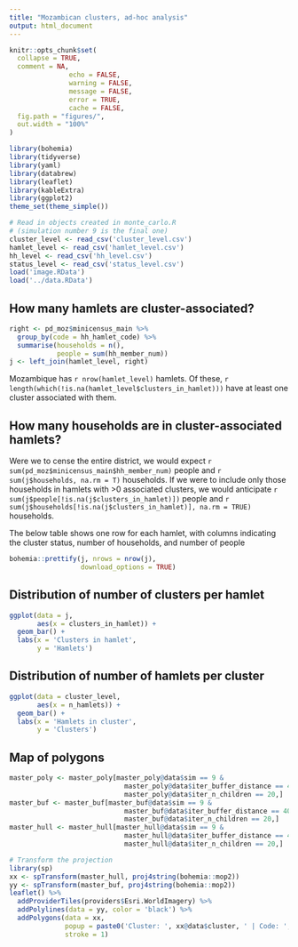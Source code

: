 ```yaml
---
title: "Mozambican clusters, ad-hoc analysis"
output: html_document
---
```


```r
knitr::opts_chunk$set(
  collapse = TRUE,
  comment = NA, 
               echo = FALSE, 
               warning = FALSE, 
               message = FALSE, 
               error = TRUE, 
               cache = FALSE,
  fig.path = "figures/",
  out.width = "100%"
)
```

```r
library(bohemia)
library(tidyverse)
library(yaml)
library(databrew)
library(leaflet)
library(kableExtra)
library(ggplot2)
theme_set(theme_simple())
```

```r
# Read in objects created in monte_carlo.R
# (simulation number 9 is the final one)
cluster_level <- read_csv('cluster_level.csv')
hamlet_level <- read_csv('hamlet_level.csv')
hh_level <- read_csv('hh_level.csv')
status_level <- read_csv('status_level.csv')
load('image.RData')
load('../data.RData')
```

## How many hamlets are cluster-associated?

```r
right <- pd_moz$minicensus_main %>%
  group_by(code = hh_hamlet_code) %>%
  summarise(households = n(),
            people = sum(hh_member_num))
j <- left_join(hamlet_level, right)
```

Mozambique has `r nrow(hamlet_level)` hamlets. Of these, `r length(which(!is.na(hamlet_level$clusters_in_hamlet)))` have at least one cluster associated with them. 

## How many households are in cluster-associated hamlets?

Were we to cense the entire district, we would expect `r sum(pd_moz$minicensus_main$hh_member_num)` people and `r sum(j$households, na.rm = T)` households. If we were to include only those households in hamlets with >0 associated clusters, we would anticipate `r sum(j$people[!is.na(j$clusters_in_hamlet)])` people and `r sum(j$households[!is.na(j$clusters_in_hamlet)], na.rm = TRUE)` households.

The below table shows one row for each hamlet, with columns indicating the cluster status, number of households, and number of people



```r
bohemia::prettify(j, nrows = nrow(j), 
                  download_options = TRUE)
```

## Distribution of number of clusters per hamlet

```r
ggplot(data = j,
       aes(x = clusters_in_hamlet)) +
  geom_bar() +
  labs(x = 'Clusters in hamlet',
       y = 'Hamlets')
```


## Distribution of number of hamlets per cluster

```r
ggplot(data = cluster_level,
       aes(x = n_hamlets)) +
  geom_bar() +
  labs(x = 'Hamlets in cluster',
       y = 'Clusters')
```

## Map of polygons

```r
master_poly <- master_poly[master_poly@data$sim == 9 &
                             master_poly@data$iter_buffer_distance == 400 &
                             master_poly@data$iter_n_children == 20,]
master_buf <- master_buf[master_buf@data$sim == 9 &
                             master_buf@data$iter_buffer_distance == 400 &
                             master_buf@data$iter_n_children == 20,]
master_hull <- master_hull[master_hull@data$sim == 9 &
                             master_hull@data$iter_buffer_distance == 400 &
                             master_hull@data$iter_n_children == 20,]

# Transform the projection
library(sp)
xx <- spTransform(master_hull, proj4string(bohemia::mop2))
yy <- spTransform(master_buf, proj4string(bohemia::mop2))
leaflet() %>%
  addProviderTiles(providers$Esri.WorldImagery) %>%
  addPolylines(data = yy, color = 'black') %>%
  addPolygons(data = xx,
              popup = paste0('Cluster: ', xx@data$cluster, ' | Code: ', xx@data$code, ' | HH: ', xx@data$id),
              stroke = 1)
```
